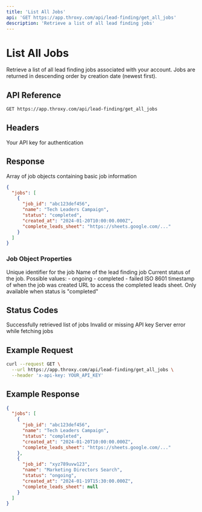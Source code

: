```yaml
---
title: 'List All Jobs'
api: 'GET https://app.throxy.com/api/lead-finding/get_all_jobs'
description: 'Retrieve a list of all lead finding jobs'
---
```


# List All Jobs

Retrieve a list of all lead finding jobs associated with your account. Jobs are returned in descending order by creation date (newest first).

## API Reference

```bash
GET https://app.throxy.com/api/lead-finding/get_all_jobs
```

## Headers

<ParamField header="x-api-key" type="string" required>
  Your API key for authentication
</ParamField>

## Response

<ResponseField name="jobs" type="array">
  Array of job objects containing basic job information
</ResponseField>

```json
{
  "jobs": [
    {
      "job_id": "abc123def456",
      "name": "Tech Leaders Campaign",
      "status": "completed",
      "created_at": "2024-01-20T10:00:00.000Z",
      "complete_leads_sheet": "https://sheets.google.com/..."
    }
  ]
}
```

### Job Object Properties

<ResponseField name="job_id" type="string">
  Unique identifier for the job
</ResponseField>

<ResponseField name="name" type="string">
  Name of the lead finding job
</ResponseField>

<ResponseField name="status" type="string">
  Current status of the job. Possible values:
  - ongoing
  - completed
  - failed
</ResponseField>

<ResponseField name="created_at" type="string">
  ISO 8601 timestamp of when the job was created
</ResponseField>

<ResponseField name="complete_leads_sheet" type="string">
  URL to access the completed leads sheet. Only available when status is "completed"
</ResponseField>

## Status Codes

<ResponseField name="200: Success" type="integer">
  Successfully retrieved list of jobs
</ResponseField>

<ResponseField name="401: Unauthorized" type="integer">
  Invalid or missing API key
</ResponseField>

<ResponseField name="500: Internal Server Error" type="integer">
  Server error while fetching jobs
</ResponseField>

## Example Request

```bash
curl --request GET \
  --url https://app.throxy.com/api/lead-finding/get_all_jobs \
  --header 'x-api-key: YOUR_API_KEY'
```

## Example Response

```json
{
  "jobs": [
    {
      "job_id": "abc123def456",
      "name": "Tech Leaders Campaign",
      "status": "completed",
      "created_at": "2024-01-20T10:00:00.000Z",
      "complete_leads_sheet": "https://sheets.google.com/..."
    },
    {
      "job_id": "xyz789uvw123",
      "name": "Marketing Directors Search",
      "status": "ongoing",
      "created_at": "2024-01-19T15:30:00.000Z",
      "complete_leads_sheet": null
    }
  ]
}
``` 